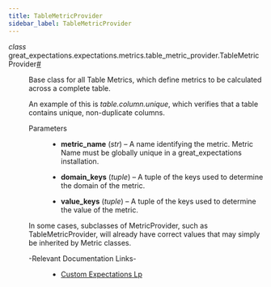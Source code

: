 ```yaml
---
title: TableMetricProvider
sidebar_label: TableMetricProvider
---
```



<section class="sphinx-api-doc" id="tablemetricprovider">

<dl class="py class">
<dt class="sig sig-object py" id="great_expectations.expectations.metrics.table_metric_provider.TableMetricProvider">
<em class="property"><span class="pre">class</span><span class="w"> </span></em><span class="sig-prename descclassname"><span class="pre">great_expectations.expectations.metrics.table_metric_provider.</span></span><span class="sig-name descname"><span class="pre">TableMetricProvider</span></span><a class="headerlink" href="#great_expectations.expectations.metrics.table_metric_provider.TableMetricProvider" title="Permalink to this definition">#</a>
</dt>
<dd>
<p>Base class for all Table Metrics, which define metrics to be calculated across a complete table.</p>
<p>An example of this is <cite>table.column.unique</cite>,
which verifies that a table contains unique, non-duplicate columns.</p>
<dl class="field-list simple">
<dt class="field-odd">Parameters</dt>
<dd class="field-odd"><ul class="simple">
<li><p><strong>metric_name</strong> (<em>str</em>) – A name identifying the metric. Metric Name must be globally unique in
a great_expectations installation.</p></li>
<li><p><strong>domain_keys</strong> (<em>tuple</em>) – A tuple of the keys used to determine the domain of the metric.</p></li>
<li><p><strong>value_keys</strong> (<em>tuple</em>) – A tuple of the keys used to determine the value of the metric.</p></li>
</ul>
</dd>
</dl>
<p>In some cases, subclasses of MetricProvider, such as TableMetricProvider, will already
have correct values that may simply be inherited by Metric classes.</p>
<dl class="simple">
<dt>-Relevant Documentation Links-</dt>
<dd><ul class="simple">
<li><p><a class="reference external" href="https://docs.greatexpectations.io/docs/guides/expectations/custom_expectations_lp">Custom Expectations Lp</a></p></li>
</ul>
</dd>
</dl>
</dd></dl>
</section>